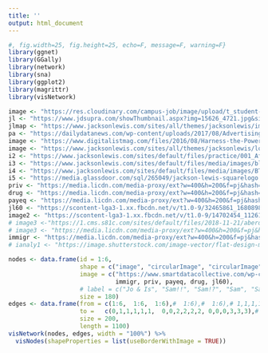 ```yaml
---
title: ''
output: html_document
---
```





```r
#, fig.width=25, fig.height=25, echo=F, message=F, warning=F}
library(ggnet)
library(GGally)
library(network)
library(sna)
library(ggplot2)
library(magrittr)
library(visNetwork)

image <- "https://res.cloudinary.com/campus-job/image/upload/t_student-public-page/v1/profile_pictures/ACWf2ittID_20170205.jpg"
jl <- "https://www.jdsupra.com/showThumbnail.aspx?img=15626_4721.jpg&size=og"
jlmap <- "https://www.jacksonlewis.com/sites/all/themes/jacksonlewis/images/LE_Global_Map.png"
pa <- "https://dailydatanews.com/wp-content/uploads/2017/08/Advertising.jpg"
image <- "https://www.digitalistmag.com/files/2016/08/Harness-the-Power-of-Predictive-Analytics-for-your-E-commerce-Success.jpg"
image <- "https://www.jacksonlewis.com/sites/all/themes/jacksonlewis/logo.svg"
i2 <- "https://www.jacksonlewis.com/sites/default/files/practice/001_Affirmative-Action-Compliance-and-OFCCP-Defense_Final.jpg"
i3 <- "https://www.jacksonlewis.com/sites/default/files/media/images/blf-badge-2019.png"
i4 <- "https://www.jacksonlewis.com/sites/default/files/media/images/BTI_Litigation_Powerhouse_2019.png"
i5 <- "https://media.glassdoor.com/sql/265049/jackson-lewis-squarelogo.png"
priv <- "https://media.licdn.com/media-proxy/ext?w=400&h=200&f=pj&hash=%2FzhP5yLhynr1iqf9a9ZLJbxwJ%2Fs%3D&ora=1%2CaFBCTXdkRmpGL2lvQUFBPQ%2CxAVta5g-0R69hAxUyB0i672Oo0O1805UC4HTDy_iAmH_ucrUNSG4PJubZuT4-AhVZ31C01F2PPDvH3K6Us_teN-APZ4ozca2bf-wZxMHVhE3i2hI6dw-Nw0bppGlEPn5dDdxwOlIYj2pDLvlaFUAAyY486KDPYA&shareType=article"
drug <- "https://media.licdn.com/media-proxy/ext?w=400&h=200&f=pj&hash=wDmbws7jN0n4ZLFsJJ7fENP8Nwg%3D&ora=1%2CaFBCTXdkRmpGL2lvQUFBPQ%2CxAVta5g-0R69hAxUyB0i672Oo0O1805UC4HTDy_iAmH_ucrUNSG4PJubZuT4-AhVZ31C01F2PPD8AnW2fcLgeNW3IoAez8KmYMm6YTgKaAsJh2VA6-4yOhYq-562Ag&shareType=article"
payeq <- "https://media.licdn.com/media-proxy/ext?w=400&h=200&f=pj&hash=O2yieXtlHeF3KL5D7agGbCJ%2FFX0%3D&ora=1%2CaFBCTXdkRmpGL2lvQUFBPQ%2CxAVta5g-0R69hAxUyB0i672Oo0O1805UC4HTDy_iAmH_ucrUNSG4PJubZuT4-AhVZ31C01F2PPDoEXmOR9L5cs6mEo0lzc6me9KLZAsJbiM_hmZBotsrPg&shareType=article"
jl60 <- "https://scontent-lga3-1.xx.fbcdn.net/v/t1.0-9/32465861_1680898508658313_8070630298104102912_n.jpg?_nc_cat=105&_nc_ht=scontent-lga3-1.xx&oh=2638610d21a449de252e22b6d6d5bbbb&oe=5D40A071"
image2 <- "https://scontent-lga3-1.xx.fbcdn.net/v/t1.0-9/14702454_1126152014132968_6896980941131792512_n.png?_nc_cat=110&_nc_ht=scontent-lga3-1.xx&oh=6dfb788c6f155dc2d78551f34180048a&oe=5D45A053"
# image3 <-"https://1.cms.s81c.com/sites/default/files/2018-11-21/aberdeen-infographic.jpg"
# image3 <- "https://media.licdn.com/media-proxy/ext?w=400&h=200&f=pj&hash=RtETVxP85x1I%2F839C6SWPSYLeKw%3D&ora=1%2CaFBCTXdkRmpGL2lvQUFBPQ%2CxAVta5g-0R69hAxUyB0i672Oo0O1805UC4HTDy_iAmH_ucrUNSG4PJubZuT4-AhVZ31C01F2PPDxHW24RdHtb9OwI7Mj18iyS8m3aQlIYwwx&shareType=article"
immigr <- "https://media.licdn.com/media-proxy/ext?w=400&h=200&f=pj&hash=CPLsVOuFSJCwJREzcYpmfnyGy3A%3D&ora=1%2CaFBCTXdkRmpGL2lvQUFBPQ%2CxAVta5g-0R69hAxUyB0i672Oo0O1805UC4HTDy_iAmH_ucrUNSG4PJubZuT4-AhVZ31C01F2PPD8GXOwQMrgcs6mEoAk2tGwS8K4aQA5YB85iydF_NY&shareType=article"
# ianaly1 <- "https://image.shutterstock.com/image-vector/flat-design-modern-vector-illustration-450w-564080401.jpg"


```
<!-- ```{r, echo=F,  message=F, warning=F, fig.height=9.5, fig.width=9.5} -->
<!-- nodes <- data.frame(id = 1:6, -->
<!--                     shape = c("image", "circularImage", "circularImage", "circularImage", "circularImage", "circularImage"), -->
<!--                     image = c("https://www.smartdatacollective.com/wp-content/uploads/2018/11/top-7-data-analytics-tools-2019.jpg",  -->
<!--                               immigr, priv, payeq, drug, jl60), -->
<!--                     # label = c("Jo & Is", "Sam!!", "Sam!?", "Sam", "Sam!", "Sam..."), -->
<!--                     size = 150) -->
<!-- edges <- data.frame(from = c(1,2,3,4,5,6,0,  1,2,3,4,5,6,0, 1,2,3,4,5,6,0, 1,2,3,4,5,6,0, 1,2,3,4,5,6,0, 1,2,3,4,5,6,0, 1,2,3,4,5,6,0), -->
<!--                     to =   c(0,1,1,1,1,1,1,  2,0,2,0,2,0,0, 0,0,0,0,0,3,0, 0,0,0,0,0,0,0, 0,0,0,5,0,0,0, 0,0,0,0,0,0,0, 0,0,0,0,0,0,0), -->
<!--                     size = 100, -->
<!--                     length = 1000) -->
<!-- visNetwork(nodes, edges, width = "100%") %>% -->
<!--   visNodes(shapeProperties = list(useBorderWithImage = TRUE)) -->

<!-- ``` -->
<!-- ```{r, echo=F,  message=F, warning=F, fig.height=9.5, fig.width=9.5} -->
<!-- nodes <- data.frame(id = 1:6, -->
<!--                     shape = c("image", "circularImage", "circularImage", "circularImage", "circularImage", "circularImage"), -->
<!--                     image = c("https://www.smartdatacollective.com/wp-content/uploads/2018/11/top-7-data-analytics-tools-2019.jpg",  -->
<!--                               immigr, priv, payeq, drug, jl60), -->
<!--                     # label = c("Jo & Is", "Sam!!", "Sam!?", "Sam", "Sam!", "Sam..."), -->
<!--                     size = 150) -->
<!-- edges <- data.frame(from = c(1:6,  1:6,  1:6,  1:6,  1:6,  1:6), -->
<!--                     to =   c(0,1,1,1,1,1,  rep(0, 6), 0,0,0,0,0,0, 0,0,0,0,0,0, 0,0,0,0,0,0, rev(1:6)), -->
<!--                     size = 100, -->
<!--                     length = 1100) -->
<!-- visNetwork(nodes, edges, width = "100%") %>% -->
<!--   visNodes(shapeProperties = list(useBorderWithImage = TRUE)) -->

<!-- ``` -->




<!-- ```{r, echo=F,  message=F, warning=F, fig.height=9.5, fig.width=9.5} -->
<!-- nodes <- data.frame(id = 1:6, -->
<!--                     shape = c("image", "circularImage", "circularImage", "circularImage", "circularImage", "circularImage"), -->
<!--                     image = c("https://www.smartdatacollective.com/wp-content/uploads/2018/11/top-7-data-analytics-tools-2019.jpg",  -->
<!--                               immigr, priv, payeq, drug, jl60), -->
<!--                     # label = c("Jo & Is", "Sam!!", "Sam!?", "Sam", "Sam!", "Sam..."), -->
<!--                     size = 150) -->
<!-- edges <- data.frame(from = c(1:6,  1:6,  1:6,  1:6,  1:6,  1:6), -->
<!--                     to =   c(0,1,1,1,1,1,  1,0,3,4,5,6, 0,0,0,0,0,0, 0,0,0,0,0,0, 0,0,0,0,0,0, rev(1:6)), -->
<!--                     size = 100, -->
<!--                     length = 1100) -->
<!-- visNetwork(nodes, edges, width = "100%") %>% -->
<!--   visNodes(shapeProperties = list(useBorderWithImage = TRUE)) -->

<!-- ``` -->



```r
nodes <- data.frame(id = 1:6,
                    shape = c("image", "circularImage", "circularImage", "circularImage", "circularImage", "circularImage"),
                    image = c("https://www.smartdatacollective.com/wp-content/uploads/2018/11/top-7-data-analytics-tools-2019.jpg", 
                              immigr, priv, payeq, drug, jl60),
                    # label = c("Jo & Is", "Sam!!", "Sam!?", "Sam", "Sam!", "Sam..."),
                    size = 180)
edges <- data.frame(from = c(1:6,  1:6,  1:6),#  1:6),#  1:6),# 1,1,1,1,1,1),
                    to =   c(0,1,1,1,1,1,  0,0,2,2,2,2, 0,0,0,3,3,3),# 0,0,0,0,4,4),# 0,0,0,0,0,5),# 0,2,3,4,5,6),
                    size = 200,
                    length = 1100)
visNetwork(nodes, edges, width = "100%") %>%
  visNodes(shapeProperties = list(useBorderWithImage = TRUE))

```






